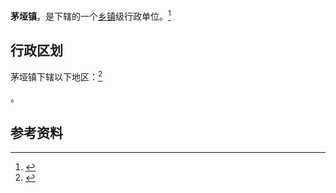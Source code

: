 {{中国乡级行政区|52/03/23/105/000}}

'''茅垭镇'''，是{{PRC admin/fullname|52/03/23/105/000|3}}下辖的一个[[乡镇|乡镇]]级行政单位。<ref>{{PRC admin/ref sgc|{{PRC admin/parent|52/03/23/105/000}}}}</ref>

== 行政区划 ==

茅垭镇下辖以下地区：<ref>{{PRC admin/ref sgc|52/03/23/105/000}}</ref>

{{PRC admin/children|52/03/23/105/000}}。

== 参考资料 ==

{{reflist}}

{{行政区划小作品}}
{{PRC admin/navcat|52/03/23/105/000}}